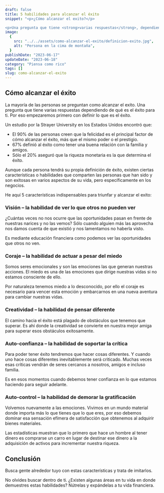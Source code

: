 ```yaml
---
draft: false
title: 5 habilidades para alcanzar el éxito
snippet: "<p>¿Cómo alcanzar el exito?</p>

<p>Una pregunta que tiene <strong>varias respuestas</strong>, dependiendo de qué sea el éxito para ti.</p>"
image:
  {
    src: "../../assets/como-alcanzar-el-exito/definicion-exito.jpg",
    alt: "Persona en la cima de montaña",
  }
publishDate: "2023-06-17"
updateDate: "2023-06-18"
category: "Piensa como rico"
tags: []
slug: como-alcanzar-el-exito
---
```


## Cómo alcanzar el éxito

La mayoría de las personas se preguntan como alcanzar el exito. Una pregunta que tiene varias respuestas dependiendo de qué es el éxito para ti. Por eso empezaremos primero con definir lo que es el éxito.

Un estudio por la Strayer University en los Estados Unidos encontró que:

- El 90% de las personas creen que la felicidad es el principal factor de cómo alcanzar el éxito, más que el mismo poder o el prestigio.
- 67% definió al éxito como tener una buena relación con la familia y amigos.
- Sólo el 20% aseguró que la riqueza monetaria es la que determina el éxito.

Aunque cada persona tendrá su propia definición de éxito, existen ciertas características o habilidades que comparten las personas que han sido y son exitosas en varios aspectos de su vida, pero específicamente en los negocios.

He aquí 5 características indispensables para triunfar y alcanzar el exito:

### Visión – la habilidad de ver lo que otros no pueden ver

¿Cuántas veces no nos ocurre que las oportunidades pasan en frente de nuestras narices y no las vemos? Sólo cuando alguien más las aprovecha nos damos cuenta de que existió y nos lamentamos no haberla visto.

Es mediante educación financiera como podemos ver las oportunidades que otros no ven.

### Coraje – la habilidad de actuar a pesar del miedo

Somos seres emocionales y son las emociones las que generan nuestras acciones. El miedo es una de las emociones que dirige nuestras vidas si no estamos consciente de ello.

Por naturaleza tenemos miedo a lo desconocido, por ello el coraje es necesario para vencer esta emoción y embarcarnos en una nueva aventura para cambiar nuestras vidas.

### Creatividad – la habilidad de pensar diferente

El camino hacia el éxito está plagado de obstáculos que tenemos que superar. Es ahí donde la creatividad se convierte en nuestra mejor amiga para superar esos obstáculos exitosamente.

### Auto-confianza – la habilidad de soportar la crítica

Para poder tener éxito tendremos que hacer cosas diferentes. Y cuando uno hace cosas diferentes inevitablemente será criticado. Muchas veces esas críticas vendrán de seres cercanos a nosotros, amigos e incluso familia.

Es en esos momentos cuando debemos tener confianza en lo que estamos haciendo para seguir adelante.

### Auto-control – la habilidad de demorar la gratificación

Volvemos nuevamente a las emociones. Vivimos en un mundo material donde importa más lo que tienes que lo que eres, por eso debemos dominar esa sensación efímera de satisfacción que obtenemos al adquirir bienes materiales.

Las estadísticas muestran que lo primero que hace un hombre al tener dinero es comprarse un carro en lugar de destinar ese dinero a la adquisición de activos para incrementar nuestra riqueza.

## Conclusión

Busca gente alrededor tuyo con estas características y trata de imitarlos.

No olvides buscar dentro de ti. ¿Existen algunas áreas en tu vida en donde demuestres estas habilidades? Nútrelas y expándelas a tu vida financiera.
